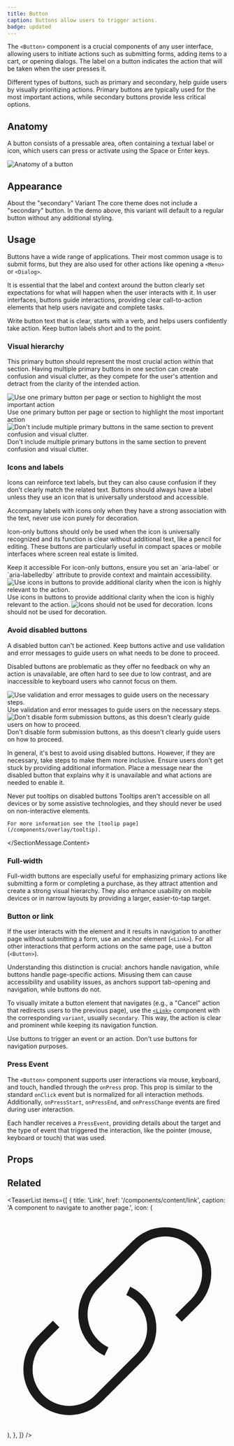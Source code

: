 ```yaml
---
title: Button
caption: Buttons allow users to trigger actions.
badge: updated
---
```


The `<Button>` component is a crucial components of any user interface, allowing users to initiate actions such as submitting forms, adding items to a cart, or opening dialogs. The label on a button indicates the action that will be taken when the user presses it.

Different types of buttons, such as primary and secondary, help guide users by visually prioritizing actions. Primary buttons are typically used for the most important actions, while secondary buttons provide less critical options.

## Anatomy

A button consists of a pressable area, often containing a textual label or icon, which users can press or activate using the Space or Enter keys.

<Image
  src="/button/button-anatomy.jpg"
  alt="Anatomy of a button"
  width={800}
  height={550}
  className="mx-auto block"
/>

## Appearance

<AppearanceDemo component={title} />

<AppearanceTable component={title} />

<SectionMessage variant="info">
  <SectionMessage.Title>About the "secondary" Variant</SectionMessage.Title>
  <SectionMessage.Content>
    The core theme does not include a "secondary" button. In the demo above,
    this variant will default to a regular button without any additional
    styling.
  </SectionMessage.Content>
</SectionMessage>

## Usage

Buttons have a wide range of applications. Their most common usage is to submit forms, but they are also used for other actions like opening a `<Menu>` or `<Dialog>`.

It is essential that the label and context around the button clearly set expectations for what will happen when the user interacts with it. In user interfaces, buttons guide interactions, providing clear call-to-action elements that help users navigate and complete tasks.

<GuidelineTiles>
  <Do>
    <Do.Description>
      Write button text that is clear, starts with a verb, and helps users
      confidently take action.
    </Do.Description>
  </Do>
  <Do>
    <Do.Description>Keep button labels short and to the point.</Do.Description>
  </Do>
</GuidelineTiles>

### Visual hierarchy

This primary button should represent the most crucial action within that section. Having multiple primary buttons in one section can create confusion and visual clutter, as they compete for the user's attention and detract from the clarity of the intended action.

<GuidelineTiles>
  <Do>
    <Do.Figure>
      <Image
        width={700}
        height={700}
        unoptimized
        src="/button/button-hierachy-do.jpg"
        alt="Use one primary button per page or section to highlight the most important action"
      />
    </Do.Figure>
    <Do.Description>
      Use one primary button per page or section to highlight the most important
      action
    </Do.Description>
  </Do>
  <Dont>
    <Dont.Figure>
      <Image
        width={700}
        height={700}
        unoptimized
        src="/button/button-hierachy-dont.jpg"
        alt="Don't include multiple primary buttons in the same section to prevent confusion and visual clutter."
      />
    </Dont.Figure>
    <Dont.Description>
      Don't include multiple primary buttons in the same section to prevent
      confusion and visual clutter.
    </Dont.Description>
  </Dont>
</GuidelineTiles>

### Icons and labels

Icons can reinforce text labels, but they can also cause confusion if they don't clearly match the related text. Buttons should always have a label unless they use an icon that is universally understood and accessible.

Accompany labels with icons only when they have a strong association with the text, never use icon purely for decoration.

Icon-only buttons should only be used when the icon is universally recognized and its function is clear without additional text, like a pencil for editing. These buttons are particularly useful in compact spaces or mobile interfaces where screen real estate is limited.

<ComponentDemo file="./button-icon.demo.tsx" />

<SectionMessage variant="info">
  <SectionMessage.Title>Keep it accessible</SectionMessage.Title>
  <SectionMessage.Content>
    For icon-only buttons, ensure you set an `aria-label` or `aria-labelledby`
    attribute to provide context and maintain accessibility.
  </SectionMessage.Content>
</SectionMessage>

<GuidelineTiles>
  <Do>
    <Do.Figure>
      <Image
        width={700}
        height={700}
        unoptimized
        src="/button/button-icon-do.jpg"
        alt="Use icons in buttons to provide additional clarity when the icon is highly relevant to the action."
      />
    </Do.Figure>
    <Do.Description>
      Use icons in buttons to provide additional clarity when the icon is highly
      relevant to the action.
    </Do.Description>
  </Do>
  <Dont>
    <Dont.Figure>
      <Image
        width={700}
        height={700}
        unoptimized
        src="/button/button-icon-dont.jpg"
        alt="Icons should not be used for decoration."
      />
    </Dont.Figure>
    <Dont.Description>
      Icons should not be used for decoration.
    </Dont.Description>
  </Dont>
</GuidelineTiles>

### Avoid disabled buttons

A disabled button can't be actioned. Keep buttons active and use validation and error messages to guide users on what needs to be done to proceed.

Disabled buttons are problematic as they offer no feedback on why an action is unavailable, are often hard to see due to low contrast, and are inaccessible to keyboard users who cannot focus on them.

<GuidelineTiles>
  <Do>
    <Do.Figure>
      <Image
        width={700}
        height={700}
        unoptimized
        src="/button/button-disabled-do.jpg"
        alt="Use validation and error messages to guide users on the necessary steps."
      />
    </Do.Figure>
    <Do.Description>
      Use validation and error messages to guide users on the necessary steps.
    </Do.Description>
  </Do>
  <Dont>
    <Dont.Figure>
      <Image
        width={700}
        height={700}
        unoptimized
        src="/button/button-disabled-dont.jpg"
        alt="Don't disable form submission buttons, as this doesn't clearly guide users on how to proceed."
      />
    </Dont.Figure>
    <Dont.Description>
      Don't disable form submission buttons, as this doesn't clearly guide users
      on how to proceed.
    </Dont.Description>
  </Dont>
</GuidelineTiles>

In general, it's best to avoid using disabled buttons. However, if they are necessary, take steps to make them more inclusive. Ensure users don't get stuck by providing additional information. Place a message near the disabled button that explains why it is unavailable and what actions are needed to enable it.

<ComponentDemo file="./button-disabled.demo.tsx" />

<SectionMessage variant="warning">
  <SectionMessage.Title>
    Never put tooltips on disabled buttons
  </SectionMessage.Title>
  <SectionMessage.Content>
    Tooltips aren't accessible on all devices or by some assistive technologies,
    and they should never be used on non-interactive elements.

    For more information see the [toolip page](/components/overlay/tooltip).

  </SectionMessage.Content>
</SectionMessage>

### Full-width

Full-width buttons are especially useful for emphasizing primary actions like submitting a form or completing a purchase, as they attract attention and create a strong visual hierarchy. They also enhance usability on mobile devices or in narrow layouts by providing a larger, easier-to-tap target.

<ComponentDemo file="./button-full-width.demo.tsx" />

### Button or link

If the user interacts with the element and it results in navigation to another page without submitting a form, use an anchor element (`<Link>`). For all other interactions that perform actions on the same page, use a button (`<Button>`).

Understanding this distinction is crucial: anchors handle navigation, while buttons handle page-specific actions. Misusing them can cause accessibility and usability issues, as anchors support tab-opening and navigation, while buttons do not.

To visually imitate a button element that navigates (e.g., a "Cancel" action that redirects users to the previous page), use the [`<Link>`](/components/content/link) component with the corresponding `variant`, usually `secondary`. This way, the action is clear and prominent while keeping its navigation function.

<ComponentDemo file="./button-link.demo.tsx" />

<GuidelineTiles>
  <Do>
    <Do.Description>
      Use buttons to trigger an event or an action.
    </Do.Description>
  </Do>
  <Dont>
    <Dont.Description>
      Don't use buttons for navigation purposes.
    </Dont.Description>
  </Dont>
</GuidelineTiles>

### Press Event

The `<Button>` component supports user interactions via mouse, keyboard, and touch, handled through the `onPress` prop. This prop is similar to the standard `onClick` event but is normalized for all interaction methods. Additionally, `onPressStart`, `onPressEnd`, and `onPressChange` events are fired during user interaction.

Each handler receives a `PressEvent`, providing details about the target and the type of event that triggered the interaction, like the pointer (mouse, keyboard or touch) that was used.

<ComponentDemo file="./button-press.demo.tsx" />

## Props

<PropsTable component={title} />

## Related

<TeaserList
  items={[
    {
      title: 'Link',
      href: '/components/content/link',
      caption: 'A component to navigate to another page.',
      icon: (
        <svg
          xmlns="http://www.w3.org/2000/svg"
          fill="none"
          viewBox="0 0 24 24"
          strokeWidth={1.5}
          stroke="currentColor"
          className="size-6"
        >
          <path
            strokeLinecap="round"
            strokeLinejoin="round"
            d="M13.19 8.688a4.5 4.5 0 0 1 1.242 7.244l-4.5 4.5a4.5 4.5 0 0 1-6.364-6.364l1.757-1.757m13.35-.622 1.757-1.757a4.5 4.5 0 0 0-6.364-6.364l-4.5 4.5a4.5 4.5 0 0 0 1.242 7.244"
          />
        </svg>
      ),
    },
  ]}
/>
